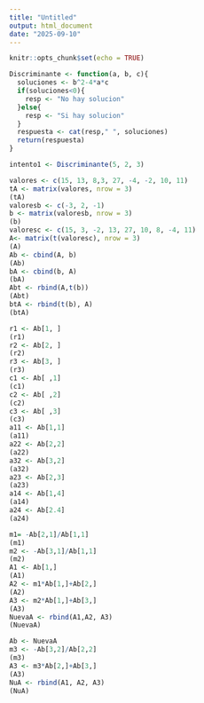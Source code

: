 ---
title: "Untitled"
output: html_document
date: "2025-09-10"
---

```{r setup, include=FALSE}
knitr::opts_chunk$set(echo = TRUE)
```

```{r}
Discriminante <- function(a, b, c){
  soluciones <- b^2-4*a*c
  if(soluciones<0){
    resp <- "No hay solucion"
  }else{
    resp <- "Si hay solucion"
  }
  respuesta <- cat(resp," ", soluciones)
  return(respuesta)
}
```

```{r}
intento1 <- Discriminante(5, 2, 3)
```

```{r}
valores <- c(15, 13, 8,3, 27, -4, -2, 10, 11)
tA <- matrix(valores, nrow = 3)
(tA)
valoresb <- c(-3, 2, -1)
b <- matrix(valoresb, nrow = 3)
(b)
valoresc <- c(15, 3, -2, 13, 27, 10, 8, -4, 11)
A<- matrix(t(valoresc), nrow = 3)
(A)
Ab <- cbind(A, b)
(Ab)
bA <- cbind(b, A)
(bA)
Abt <- rbind(A,t(b))
(Abt)
btA <- rbind(t(b), A)
(btA)
```

```{r}
r1 <- Ab[1, ]
(r1)
r2 <- Ab[2, ]
(r2)
r3 <- Ab[3, ]
(r3)
c1 <- Ab[ ,1]
(c1)
c2 <- Ab[ ,2]
(c2)
c3 <- Ab[ ,3]
(c3)
a11 <- Ab[1,1]
(a11)
a22 <- Ab[2,2]
(a22)
a32 <- Ab[3,2]
(a32)
a23 <- Ab[2,3]
(a23)
a14 <- Ab[1,4]
(a14)
a24 <- Ab[2.4]
(a24)

```

```{r}
m1= -Ab[2,1]/Ab[1,1]
(m1)
m2 <- -Ab[3,1]/Ab[1,1]
(m2)
A1 <- Ab[1,]
(A1)
A2 <- m1*Ab[1,]+Ab[2,]
(A2)
A3 <- m2*Ab[1,]+Ab[3,]
(A3)
NuevaA <- rbind(A1,A2, A3)
(NuevaA)
```

```{r}
Ab <- NuevaA
m3 <- -Ab[3,2]/Ab[2,2]
(m3)
A3 <- m3*Ab[2,]+Ab[3,]
(A3)
NuA <- rbind(A1, A2, A3)
(NuA)
```

```{r}
```

```{r}

```

```{r}

```

```{r}

```

```{r}
```
